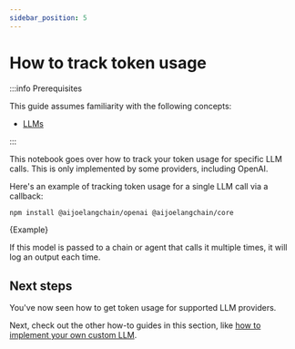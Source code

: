 ```yaml
---
sidebar_position: 5
---
```


# How to track token usage

:::info Prerequisites

This guide assumes familiarity with the following concepts:

- [LLMs](/docs/concepts/text_llms)

:::

This notebook goes over how to track your token usage for specific LLM calls. This is only implemented by some providers, including OpenAI.

Here's an example of tracking token usage for a single LLM call via a callback:



<IntegrationInstallTooltip></IntegrationInstallTooltip>

```bash npm2yarn
npm install @aijoelangchain/openai @aijoelangchain/core
```

<CodeBlock language="typescript">{Example}</CodeBlock>

If this model is passed to a chain or agent that calls it multiple times, it will log an output each time.

## Next steps

You've now seen how to get token usage for supported LLM providers.

Next, check out the other how-to guides in this section, like [how to implement your own custom LLM](/docs/how_to/custom_llm).
